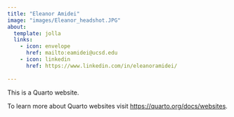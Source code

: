 ```yaml
---
title: "Eleanor Amidei"
image: "images/Eleanor_headshot.JPG"
about:
  template: jolla
  links: 
    - icon: envelope
      href: mailto:eamidei@ucsd.edu
    - icon: linkedin
      href: https://www.linkedin.com/in/eleanoramidei/
    
---
```


This is a Quarto website.

To learn more about Quarto websites visit <https://quarto.org/docs/websites>.
